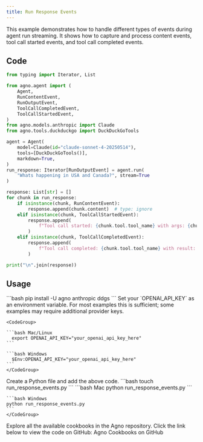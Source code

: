 ```yaml
---
title: Run Response Events
---
```


This example demonstrates how to handle different types of events during agent run streaming. It shows how to capture and process content events, tool call started events, and tool call completed events.

## Code

```python run_response_events.py
from typing import Iterator, List

from agno.agent import (
    Agent,
    RunContentEvent,
    RunOutputEvent,
    ToolCallCompletedEvent,
    ToolCallStartedEvent,
)
from agno.models.anthropic import Claude
from agno.tools.duckduckgo import DuckDuckGoTools

agent = Agent(
    model=Claude(id="claude-sonnet-4-20250514"),
    tools=[DuckDuckGoTools()],
    markdown=True,
)
run_response: Iterator[RunOutputEvent] = agent.run(
    "Whats happening in USA and Canada?", stream=True
)

response: List[str] = []
for chunk in run_response:
    if isinstance(chunk, RunContentEvent):
        response.append(chunk.content)  # type: ignore
    elif isinstance(chunk, ToolCallStartedEvent):
        response.append(
            f"Tool call started: {chunk.tool.tool_name} with args: {chunk.tool.tool_args}"  # type: ignore
        )
    elif isinstance(chunk, ToolCallCompletedEvent):
        response.append(
            f"Tool call completed: {chunk.tool.tool_name} with result: {chunk.tool.result}"  # type: ignore
        )

print("\n".join(response))
```

## Usage

<Steps>
  <Snippet file="create-venv-step.mdx" />

  <Step title="Install libraries">
    ```bash
    pip install -U agno anthropic ddgs
    ```
  </Step>
  <Step title="Export your OpenAI API key">
    Set your `OPENAI_API_KEY` as an environment variable. For most examples this is sufficient; some examples may require additional provider keys.

    <CodeGroup>

    ```bash Mac/Linux
      export OPENAI_API_KEY="your_openai_api_key_here"
    ```

    ```bash Windows
      $Env:OPENAI_API_KEY="your_openai_api_key_here"
    ```
    </CodeGroup> 
  </Step>

  <Step title="Create a Python file">
    Create a Python file and add the above code.
    ```bash
    touch run_response_events.py
    ```
  </Step>

  <Step title="Run Agent">
    <CodeGroup>
    ```bash Mac
    python run_response_events.py
    ```
    
    ```bash Windows  
    python run_response_events.py
    ```
    </CodeGroup>
  </Step>

  <Step title="Find All Cookbooks">
  Explore all the available cookbooks in the Agno repository. Click the link below to view the code on GitHub:

  <Link href="https://github.com/agno-agi/agno/tree/main/cookbook" target="_blank">
    Agno Cookbooks on GitHub
  </Link>
</Step>
</Steps>